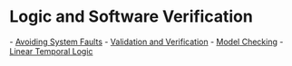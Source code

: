 = Logic and Software Verification =

- [[Avoiding System Faults]]
- [[Validation and Verification]]
- [[Model Checking]]
- [[Linear Temporal Logic]]
